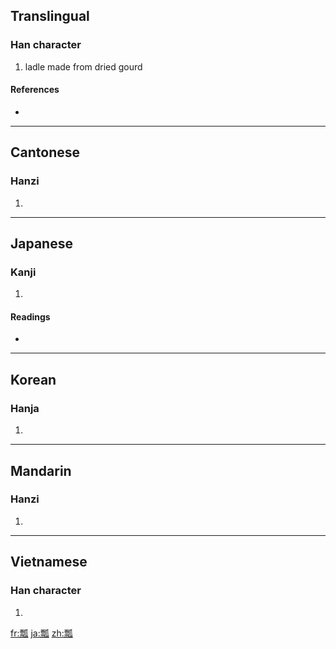==Translingual==

===Han character===
{{Han char|rn=97|rad=瓜|as=11|sn=16|four=1293<sub>0</sub>|canj=一火竹女人 (MFHVO)}}

# ladle made from dried gourd

====References====
* {{Han ref|kx=0747.200|dkj=21419|dj=1155.220|hdz=42657.060|uh=74E2|ud=29922|bh=BF5D|bd=48989}}

----

==Cantonese==

===Hanzi===
{{yue-hanzi|jyut=|y=piu4}}

# {{defn|Cantonese|sort=瓜11}}

----

==Japanese==

===Kanji===
{{ja-kanji|grade=|rs=瓜11}}

# {{defn|Japanese}}

====Readings====
* {{ja-readings|on=[[ひょう]] (hyō)|kun=[[ふくべ]] (fukube), [[ひさご]] (hisago)|nanori=}}

----

==Korean==

===Hanja===
{{ko-hanja|hangeul=표|eumhun=|rv=pyo|mr=p'yo|y=phyo}}

# {{defn|Korean|sort=瓜11}}

----

==Mandarin==

===Hanzi===
{{cmn-hanzi|pin=[[piáo]] ([[piao2]])|wg=p'iao<sup>2</sup>}}

# {{defn|Mandarin|sort=瓜11}}

----

==Vietnamese==

===Han character===
{{vi-hantu|[[biều]], [[bầu]], [[vào]], [[bèo]], [[bịn]], [[bìu]], [[vèo]]|rs=瓜11}}

# {{defn|Vietnamese|sort=瓜11}}

[[fr:瓢]]
[[ja:瓢]]
[[zh:瓢]]